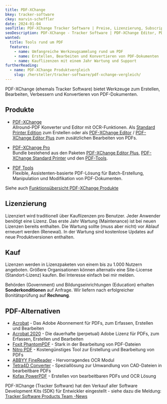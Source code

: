 ```yaml
---
title: PDF-XChange
bkey: tracker-software
ckey: marvin-scheffler
date: 2024-01-04
seoTitle: PDF-XChange Tracker Software | Preise, Lizenzierung, Subscriptions
seoDescription: PDF-XChange - Tracker Software | PDF-XChange Editor, PDF-Tools | Wir beraten Sie individuell zu Fragen bei Lizenzierung und Kosten.
wanted:
  title: Tools rund um PDF
  features:
    - name: Umfangreiche Werkzeugsammlung rund um PDF
    - name: Erstellen, Bearbeiten und Konvertieren von PDF-Dokumenten
    - name: Kauflizenzen mit einem Jahr Wartung und Support
furtherReading:
  - name: PDF-XChange Produktvergleich
    slug: /hersteller/tracker-software/pdf-xchange-vergleich/
---
```




<Intro>

  PDF-XChange (ehemals Tracker Software) bietet Werkzeuge zum Erstellen, Bearbeiten, Verbessern und Konvertieren von PDF-Dokumenten.

</Intro>

<TOC />


## Produkte

<ArrowList>

- [PDF-XChange](/hersteller/tracker-software/pdf-xchange/) <br/>
  Allround-PDF Konverter und Editor mit OCR-Funktionen. Als [Standard Printer Edition](/hersteller/tracker-software/pdf-xchange/#pdf-xchange-standard-printer) zum Erstellen oder als [PDF-XChange Editor](/hersteller/tracker-software/pdf-xchange/#pdf-xchange-editor) / [PDF-XChange Editor Plus](/hersteller/tracker-software/pdf-xchange/#pdf-xchange-editor-plus) zum zusätzlichen Bearbeiten von PDFs.

- [PDF-XChange Pro](/hersteller/tracker-software/pdf-xchange-pro/) <br/>
  Bundle bestehend aus den Paketen [PDF-XChange Editor Plus](/hersteller/tracker-software/pdf-xchange/#pdf-xchange-editor-plus), [PDF-XChange Standard Printer](/hersteller/tracker-software/pdf-xchange/#pdf-xchange-standard-printer) und den [PDF-Tools](/hersteller/tracker-software/pdf-tools/).

- [PDF Tools](/hersteller/tracker-software/pdf-tools/) <br/>
  Flexible, Assistenten-basierte PDF-Lösung für Batch-Erstellung, Manipulation und Modifikation von PDF-Dokumenten.

</ArrowList>


<Info>

Siehe auch [Funktionsübersicht PDF-XChange Produkte](/hersteller/tracker-software/pdf-xchange-vergleich/)

</Info>


## Lizenzierung

  Lizenziert wird traditionell über Kauflizenzen pro Benutzer. Jeder Anwender benötigt eine Lizenz. Das erste Jahr Wartung (Maintenance) ist bei neuen Lizenzen bereits enthalten. Die Wartung sollte (muss aber nicht) vor Ablauf erneuert werden (Renewal). In der Wartung sind kostenlose Updates auf neue Produktversionen enthalten.


## Kauf

  Lizenzen werden in Lizenzpaketen von einem bis zu 1.000 Nutzern angeboten. Größere Organisationen können alternativ eine Site-License (Standort-Lizenz) kaufen. Bei Interesse einfach bei mir melden.


<Info>

  Behörden (Government) und Bildungseinrichtungen (Education) erhalten **Sonderkonditionen** auf Anfrage. Wir liefern nach erfolgreicher Bonitätsprüfung auf **Rechnung**.


</Info>





## PDF-Alternativen

<ArrowList>

 -  [Acrobat](/hersteller/adobe/acrobat/) - Das Adobe Abonnement für PDFs, zum Erfassen, Erstellen und Bearbeiten
 -  [Acrobat 2020](/hersteller/adobe/acrobat/) - Die dauerhafte (perpetual) Adobe Lizenz für PDFs, zum Erfassen, Erstellen und Bearbeiten
 -  [Foxit PhantomPDF](/hersteller/foxit/) - Stark in der Bearbeitung von PDF-Dateien
 -  [Nitro PDF](/hersteller/nitro/) - Kostengünstiges Tool zur Erstellung und Bearbeitung von PDFs
 -  [ABBYY FineReader](/hersteller/abbyy/) - Hervorragendes OCR Modul
 -  [Tetra4D Converter](/hersteller/tetra4d/) - Speziallösung zur Umwandlung von CAD-Dateien in bearbeitbare PDFs
 -  [Kofax PowerPDF](/hersteller/kofax/) - Erstellen von bearbeitbaren PDFs und OCR Lösung

</ArrowList>

 <Info>

 PDF-XChange (Tracker Software) hat den Verkauf aller Software Development Kits (SDK) für Entwickler eingestellt - siehe dazu die Meldung: [Tracker Software Products Team -News](https://www.pdf-xchange.com/company/news-press-events/view/252)

 </Info>
